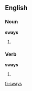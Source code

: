 ==English==

===Noun===
'''sways'''

# {{plural of|[[sway]]}}

===Verb===
'''sways'''

# {{third-person singular of|sway}}

[[fr:sways]]